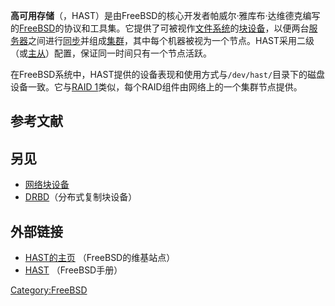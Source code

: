 {{unreferenced|time=2015-10-31T12:07:50+00:00}}
{{NoteTA|G1=IT|G2=FL}}
{{Infobox software
| name                      = 高可用存储
| title                     = 
| logo                      = 
| screenshot                = 
| caption                   = 
| collapsible               = 
| author                    = 帕威尔·雅库布·达维德克（Pawel Jakub Dawidek）
| developer                 = 
| released                  = <!-- {{Start date|YYYY|MM|DD|df=yes/no}} -->
| discontinued              = 
| latest release version    = 
| latest release date       = {{Start date and age|2013|02|05|df=yes/no}}
| latest preview version    = 
| latest preview date       = <!-- {{Start date and age|YYYY|MM|DD|df=yes/no}} -->
| programming language      = [[C语言|C]]
| operating system          = [[FreeBSD|FreeBSD]]
| platform                  = 
| size                      = 
| language                  = 
| genre                     = [[分布式块存储#分布式存储|分布式存储]]系统
| license                   = [[BSD许可证|BSD许可证]]
| website                   = {{URL|https://wiki.freebsd.org/HAST}}
}}

'''高可用存储'''（{{lang-en|Highly Available Storage}}，HAST）是由FreeBSD的核心开发者帕威尔·雅库布·达维德克编写的[[FreeBSD|FreeBSD]]的协议和工具集。它提供了可被视作[[文件系统|文件系统]]的[[块设备|块设备]]，以便两台[[服务器|服务器]]之间进行[[同步|同步]]并组成[[计算机集群|集群]]，其中每个机器被视为一个节点。HAST采用二级（或[[主从模式|主从]]）配置，保证同一时间只有一个节点活跃。

在FreeBSD系统中，HAST提供的设备表现和使用方式与<code>/dev/hast/</code>目录下的磁盘设备一致。它与[[RAID_1|RAID 1]]类似，每个RAID组件由网络上的一个集群节点提供。

== 参考文献 ==

== 另见 ==
* [[网络块设备|网络块设备]]
* [[DRBD|DRBD]]（分布式复制块设备）

== 外部链接 ==
* [http://wiki.freebsd.org/HAST HAST的主页] {{Wayback|url=http://wiki.freebsd.org/HAST |date=20210516162757 }}（FreeBSD的维基站点）
* [http://www.freebsd.org/doc/handbook/disks-hast.html HAST] {{Wayback|url=http://www.freebsd.org/doc/handbook/disks-hast.html |date=20201111203020 }}（FreeBSD手册）

{{FreeBSD}}

{{computer-stub}}

[[Category:FreeBSD|Category:FreeBSD]]